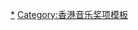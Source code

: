 {{NavboxYears
|name = 壹電視大獎
|title= [[壹電視大獎]]得獎名單
|style = width:100%
|state = collapsed
|titlestyle = background:#BFD7FF;
| list1 = 
{{NavboxYears|年度壹電視大獎得獎名單|    |1991|1992|1993|1994|1995|1996|1997|1998|1999}}
{{NavboxYears|年度壹電視大獎得獎名單|2000|2001|2002|2003|2004|2005|2006|2007|2008|2009}}
{{NavboxYears|年度壹電視大獎得獎名單|2010|2011|2012|2013| }}
}}<noinclude>[[Category:壹電視大獎|*]][[Category:香港音乐奖项模板]]</noinclude>